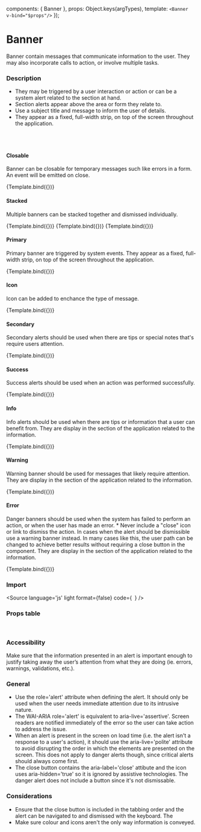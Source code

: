 
<Meta 
  title="Components/Banner"
  component={Banner}
/>

  components: { Banner },
  props:      Object.keys(argTypes),
  template:   `<Banner v-bind="$props"/>`
});


# Banner

Banner contain messages that communicate information to the user. They may also incorporate calls to action, or involve multiple tasks.

### Description
- They may be triggered by a user interaction or action or can be a system alert related to the section at hand.
- Section alerts appear above the area or form they relate to.
- Use a subject title and message to inform the user of details.
- They appear as a fixed, full-width strip, on top of the screen throughout the application.
<br/>


<br/>

#### Closable

Banner can be closable for temporary messages such like errors in a form. An event will be emitted on close.

<Canvas>
  <Story
    name="Closable"
    args={{
      label:    'Please update system with new patch',
      closable: true,
      color:    'primary',
    }}>
    {Template.bind({})}
  </Story>
</Canvas>

#### Stacked

Multiple banners can be stacked together and dismissed individually.

<Canvas>
  <Story
    name="Stacked"
    args={{
      label:    'First message',
      stacked: true,
      closable: true,
      color:    'primary',
    }}>
    {Template.bind({})}
  </Story>
  <Story
    name="Stacked"
    args={{
      label:    'Second message',
      stacked: true,
      closable: true,
      color:    'primary',
    }}>
    {Template.bind({})}
  </Story>
  <Story
    name="Stacked"
    args={{
      label:    'Third message',
      stacked: true,
      closable: true,
      color:    'primary',
    }}>
    {Template.bind({})}
  </Story>
</Canvas>

#### Primary

Primary banner are triggered by system events. They appear as a fixed, full-width strip, on top of the screen throughout the application.

<Canvas>
  <Story
    name="Primary"
    args={{
      label:    'Please update system with new patch',
      closable: false,
      color:    'primary',
    }}>
    {Template.bind({})}
  </Story>
</Canvas>

#### Icon

Icon can be added to enchance the type of message.

<Canvas>
  <Story
    name="Icon"
    args={{
      label:    'Error in the Pod Security Access',
      closable: false,
      icon:    'icon-pod_security',
      color:    'error',
    }}>
    {Template.bind({})}
  </Story>
</Canvas>

#### Secondary
Secondary alerts should be used when there are tips or special notes that's require users attention.

<Canvas>
  <Story
    name="Secondary"
    args={{
      label:    'Please update system with new patch',
      closable: false,
      color:    'secondary',
    }}>
    {Template.bind({})}
  </Story>
</Canvas>

#### Success
Success alerts should be used when an action was performed successfully.

<Canvas>
  <Story
    name="Success"
    args={{
      label:    'Your account has been successfully migrated to the new user interface.',
      closable: false,
      color:    'success',
    }}>
    {Template.bind({})}
  </Story>
</Canvas>

#### Info
Info alerts should be used when there are tips or information that a user can benefit from. They are display in the section of the application related to the information.

<Canvas>
  <Story
    name="Info"
    args={{
      label:    'The new Patch Finder 2.0 will be released soon.',
      closable: false,
      color:    'info',
    }}>
    {Template.bind({})}
  </Story>
</Canvas>

#### Warning
Warning banner should be used for messages that likely require attention. They are display in the section of the application related to the information.

<Canvas>
  <Story
    name="Warning"
    args={{
      label:    'Your browser is outdated. For a better experience consider upgrading it to the latest version available.',
      closable: false,
      color:    'warning',
    }}>
    {Template.bind({})}
  </Story>
</Canvas>

#### Error
Danger banners should be used when the system has failed to perform an action, or when the user has made an error. * Never include a "close" icon or link to dismiss the action. In cases when the alert should be dismissible use a warning banner instead. In many cases like this, the user path can be changed to achieve better results without requiring a close button in the component. They are display in the section of the application related to the information.

<Canvas>
  <Story
    name="Error"
    args={{
      label:    'The connection has been lost. Check your connection and refresh this page.',
      closable: false,
      color:    'error',
    }}>
    {Template.bind({})}
  </Story>
</Canvas>

<br/>

### Import

<Source
  language='js'
  light
  format={false}
  code={`
  `}
/>

### Props table

<ArgsTable of={Banner} />

<br/>

### Accessibility
Make sure that the information presented in an alert is important enough to justify taking away the user’s attention from what they are doing (ie. errors, warnings, validations, etc.).

### General
- Use the role='alert' attribute when defining the alert. It should only be used when the user needs immediate attention due to its intrusive nature.
- The WAI-ARIA role='alert' is equivalent to aria-live='assertive'. Screen readers are notified immediately of the error so the user can take action to address the issue.
- When an alert is present in the screen on load time (i.e. the alert isn't a response to a user's action), it should use the aria-live='polite' attribute to avoid disrupting the order in which the elements are presented on the screen. This does not apply to danger alerts though, since critical alerts should always come first.
- The close button contains the aria-label='close' attibute and the icon uses aria-hidden='true' so it is ignored by assistive technologies. The danger alert does not include a button since it's not dismissable.

### Considerations
- Ensure that the close button is included in the tabbing order and the alert can be navigated to and dismissed with the keyboard. The
- Make sure colour and icons aren't the only way information is conveyed.